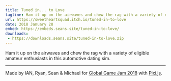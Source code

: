 ```yaml
---
title: Tuned in... to Love
tagline: Ham it up on the airwaves and chew the rag with a variety of eligible amateur enthusiasts in this automotive dating sim.
url: https://sweetheartsquad.itch.io/tuned-in-to-love
date: 2018 January 28
embed: https://embeds.seans.site/tuned-in-to-love/
downloads:
 - https://downloads.seans.site/tuned-in-to-love.zip
---
```


Ham it up on the airwaves and chew the rag with a variety of eligible amateur enthusiasts in this automotive dating sim.

---

Made by IAN, Ryan, Sean & Michael for [Global Game Jam 2018](https://globalgamejam.org/) with [Pixi.js](http://www.pixijs.com/).
